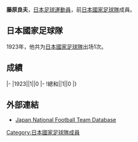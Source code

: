 {{Infobox football biography
|name=藤原良夫
|image=
|fullname=藤原良夫
|birth_date=
|cityofbirth=
|countryofbirth=[[日本|日本]]
|height=
|position=[[前鋒_(足球)|前鋒]]
|currentclub=
|years=
|clubs=
|caps(goals)=
|nationalyears=1923
|nationalteam=[[日本國家足球隊|日本]]
|nationalcaps(goals)=1 (0)
}}
'''藤原良夫'''，[[日本|日本]][[足球|足球]][[運動員|運動員]]，前[[日本國家足球隊|日本國家足球隊]]成員。

==日本國家足球隊==
1923年，他共为[[日本國家足球隊|日本國家足球隊]]出场1次。

==成績==
{{Football player national team statistics|JPN}}
|-
|1923||1||0
|-
!總和||1||0
|}

==外部連結==
{{Reflist}}
*[https://web.archive.org/web/20140407101741/http://www.japannationalfootballteam.com/en/players_unknown/9.html Japan National Football Team Database]

{{Japan-sport-bio-stub}}
{{Soccer-player-stub}}
[[Category:日本國家足球隊成員|Category:日本國家足球隊成員]]